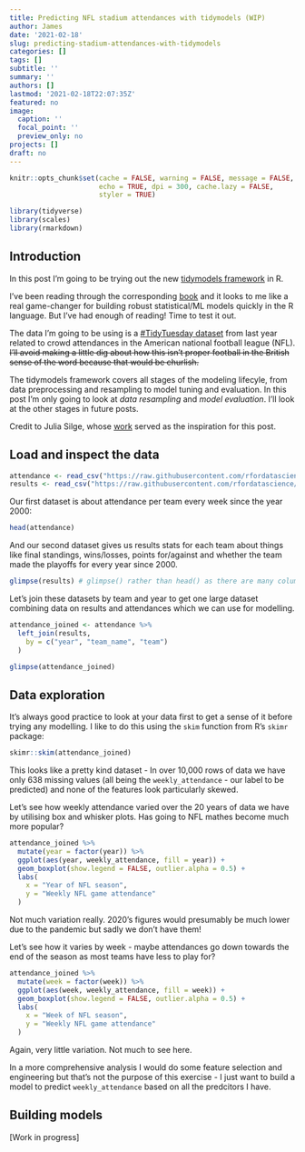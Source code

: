 ```yaml
---
title: Predicting NFL stadium attendances with tidymodels (WIP)
author: James
date: '2021-02-18'
slug: predicting-stadium-attendances-with-tidymodels
categories: []
tags: []
subtitle: ''
summary: ''
authors: []
lastmod: '2021-02-18T22:07:35Z'
featured: no
image:
  caption: ''
  focal_point: ''
  preview_only: no
projects: []
draft: no
---
```



```r
knitr::opts_chunk$set(cache = FALSE, warning = FALSE, message = FALSE,
                      echo = TRUE, dpi = 300, cache.lazy = FALSE,
                      styler = TRUE)

library(tidyverse)
library(scales)
library(rmarkdown)
```

## Introduction

In this post I'm going to be trying out the new [tidymodels framework ](https://www.tidymodels.org/) in R.

I've been reading through the corresponding [book](https://www.tmwr.org/) and it looks to me like a real game-changer for building robust statistical/ML models quickly in the R language. But I've had enough of reading! Time to test it out.

The data I'm going to be using is a [#TidyTuesday dataset](https://github.com/rfordatascience/tidytuesday) from last year related to crowd attendances in the American national football league (NFL). ~~I'll avoid making a little dig about how this isn't proper football in the British sense of the word because that would be churlish.~~ 

The tidymodels framework covers all stages of the modeling lifecyle, from data preprocessing and resampling to model tuning and evaluation. In this post I'm only going to look at *data resampling* and *model evaluation*. I'll look at the other stages in future posts.

Credit to Julia Silge, whose [work](https://juliasilge.com/blog/intro-tidymodels/) served as the inspiration for this post.


## Load and inspect the data

```r
attendance <- read_csv("https://raw.githubusercontent.com/rfordatascience/tidytuesday/master/data/2020/2020-02-04/attendance.csv")
results <- read_csv("https://raw.githubusercontent.com/rfordatascience/tidytuesday/master/data/2020/2020-02-04/standings.csv")
```


Our first dataset is about attendance per team every week since the year 2000:

```r
head(attendance)
```

And our second dataset gives us results stats for each team about things like final standings, wins/losses, points for/against and whether the team made the playoffs for every year since 2000. 

```r
glimpse(results) # glimpse() rather than head() as there are many columns
```

Let's join these datasets by team and year to get one large dataset combining data on results and attendances which we can use for modelling.

```r
attendance_joined <- attendance %>%
  left_join(results,
    by = c("year", "team_name", "team")
  )

glimpse(attendance_joined)
```

## Data exploration

It's always good practice to look at your data first to get a sense of it before trying any modelling. I like to do this using the `skim` function from R's `skimr` package:

```r
skimr::skim(attendance_joined)
```

This looks like a pretty kind dataset - In over 10,000 rows of data we have only 638 missing values (all being the `weekly_attendance` - our label to be predicted) and none of the features look particularly skewed. 

Let's see how weekly attendance varied over the 20 years of data we have by utilising box and whisker plots. Has going to NFL mathes become much more popular?

```r
attendance_joined %>%
  mutate(year = factor(year)) %>%
  ggplot(aes(year, weekly_attendance, fill = year)) +
  geom_boxplot(show.legend = FALSE, outlier.alpha = 0.5) +
  labs(
    x = "Year of NFL season",
    y = "Weekly NFL game attendance"
  )
```

Not much variation really. 2020's figures would presumably be much lower due to the pandemic but sadly we don't have them!

Let's see how it varies by week - maybe attendances go down towards the end of the season as most teams have less to play for?

```r
attendance_joined %>%
  mutate(week = factor(week)) %>%
  ggplot(aes(week, weekly_attendance, fill = week)) +
  geom_boxplot(show.legend = FALSE, outlier.alpha = 0.5) +
  labs(
    x = "Week of NFL season",
    y = "Weekly NFL game attendance"
  )
```

Again, very little variation. Not much to see here.

In a more comprehensive analysis I would do some feature selection and engineering but that's not the purpose of this exercise - I just want to build a model to predict `weekly_attendance` based on all the predcitors I have.


## Building models

[Work in progress]






